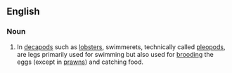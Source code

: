 ==English==

===Noun===
{{en-noun}}
{{wikipedia|Decapod anatomy#Abdomen / Pleon}}

# {{zoology}} In [[decapod]]s such as [[lobster]]s, swimmerets, technically called [[pleopod]]s, are legs primarily used for swimming but also used for [[brooding]] the eggs (except in [[prawn]]s) and catching food.